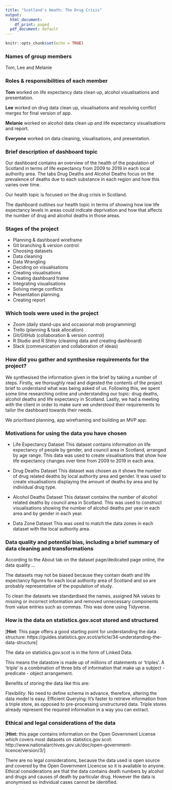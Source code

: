 ```yaml
---
title: "Scotland's Heath: The Drug Crisis"
output:
  html_document:
    df_print: paged
  pdf_document: default
---
```


```r
knitr::opts_chunk$set(echo = TRUE)
```

### Names of group members

Tom, Lee and Melanie

### Roles & responsibilities of each member

**Tom** worked on life expectancy data clean up, alcohol visualisations and presentation.

**Lee** worked on drug data clean up, visualisations and resolving conflict merges for final version of app.

**Melanie** worked on alcohol data clean up and life expectancy visualisations and report.

**Everyone** worked on data cleaning, visualisations, and presentation.

### Brief description of dashboard topic

Our dashboard contains an overview of the health of the population of Scotland in terms of life expectancy from 2009 to 2019 in each local authority area.  The tabs Drug Deaths and Alcohol Deaths focus on the prevalence of deaths due to each substance in each region and how this varies over time.

Our health topic is focused on the drug crisis in Scotland.  

The dashboard outlines our health topic in terms of showing how low life expectancy levels in areas could indicate deprivation and how that affects the number of drug and alcohol deaths in those areas.

### Stages of the project

* Planning & dashboard wireframe
* Git branching & version control
* Choosing datasets
* Data cleaning
* Data Wrangling
* Deciding on visualisations
* Creating visualisations
* Creating dashboard frame
* Integrating visualisations
* Solving merge conflicts
* Presentation planning.
* Creating report



### Which tools were used in the project

* Zoom (daily stand-ups and occasional mob programming)
* Trello (planning & task allocation)
* Git/GitHub (collaboration & version control)
* R Studio and R Shiny (cleaning data and creating dashboard)
* Slack (communication and collaboration of ideas)

### How did you gather and synthesise requirements for the project?

We synthesised the information given in the brief by taking a number of steps. Firstly, we thoroughly read and digested the contents of the project brief to understand what was being asked of us. Following this, we spent some time researching online and understanding our topic: drug deaths, alcohol deaths and life expectancy in Scotland. Lastly, we had a meeting with the client in order to make sure we understood their requirements to tailor the dashboard towards their needs. 

We prioritised planning, app wireframing and building an MVP app.

### Motivations for using the data you have chosen

* Life Expectancy Dataset
This dataset contains information on life expectancy of people by gender, and council area in Scotland, arranged by age range.  This data was used to create visualisations that show how life expectancy changes over time from 2009 to 2019 in each area.

* Drug Deaths Dataset
This dataset was chosen as it shows the number of drug related deaths by local authority area and gender. It was used to create visualisations displaying the amount of deaths by area and by individual drug type.

* Alcohol Deaths Dataset
This dataset contains the number of alcohol related deaths by council area in Scotland. This was used to construct visualisations showing the number of alcohol deaths per year in each area and by gender in each year.

* Data Zone Dataset
This was used to match the data zones in each dataset with the local authority area. 


### Data quality and potential bias, including a brief summary of data cleaning and transformations

According to the About tab on the dataset page/dedicated page online, the data quality ...

The datasets may not be biased because they contain death and life expectancy figures for each local authority area of Scotland and so are probably representative of the population of study.

To clean the datasets we standardised the names, assigned NA values to missing or incorrect information and removed unnecessary components from value entries such as commas.  This was done using Tidyverse.

### How is the data on statistics.gov.scot stored and structured

[**Hint**: This page offers a good starting point for understanding the data structure: https://guides.statistics.gov.scot/article/34-understanding-the-data-structure]

The data on statistics.gov.scot is in the form of Linked Data.

This means the datastore is made up of millions of statements or 'triples'. A 'triple' is a combination of three bits of information that make up a subject - predicate - object arrangement. 

Benefits of storing the data like this are:

Flexibility: No need to define schema in advance, therefore, altering the data model is easy.
Efficient Querying: It's faster to retrieve information from a triple store, as opposed to pre-processing unstructured data. Triple stores already represent the required information in a way you can extract.

### Ethical and legal considerations of the data

[**Hint:** this page contains information on the Open Government License which covers most datasets on statistics.gov.scot: http://www.nationalarchives.gov.uk/doc/open-government-licence/version/3/]


There are no legal considerations, because the data used is open source and covered by the Open Government Licencse so it is available to anyone.  Ethical considerations are that the data contains death numbers by alcohol and drugs and causes of death by particular drug.  However the data is anonymised so individual cases cannot be identified. 


